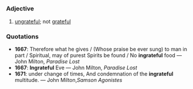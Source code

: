 =={{en}}==
===Adjective===
# [[ungrateful]]; not [[grateful]]
===Quotations===
*'''1667''': Therefore what he gives / (Whose praise be ever sung) to man in part / Spiritual, may of purest Spirits be found / No '''ingrateful''' food &mdash; John Milton, ''Paradise Lost''
*'''1667''': '''Ingrateful''' Eve &mdash; John Milton, ''Paradise Lost''
*'''1671''': under change of times, And condemnation of the '''ingrateful''' multitude. &mdash; John Milton,''Samson Agonistes''